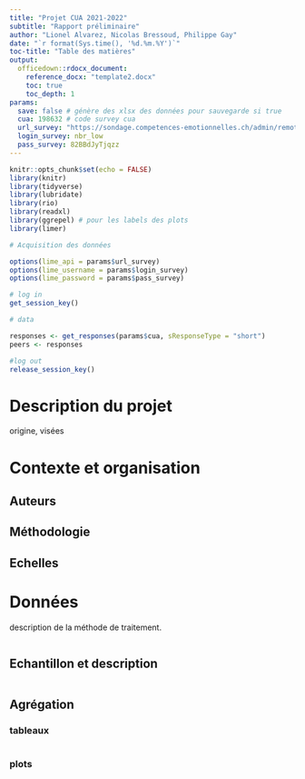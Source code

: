 ```yaml
---
title: "Projet CUA 2021-2022"
subtitle: "Rapport préliminaire"
author: "Lionel Alvarez, Nicolas Bressoud, Philippe Gay"
date: "`r format(Sys.time(), '%d.%m.%Y')`"
toc-title: "Table des matières"
output:
  officedown::rdocx_document:
    reference_docx: "template2.docx"
    toc: true
    toc_depth: 1
params:
  save: false # génère des xlsx des données pour sauvegarde si true
  cua: 198632 # code survey cua
  url_survey: "https://sondage.competences-emotionnelles.ch/admin/remotecontrol"
  login_survey: nbr_low
  pass_survey: 82BBdJyTjqzz
---
```


```r
knitr::opts_chunk$set(echo = FALSE)
library(knitr)
library(tidyverse)
library(lubridate)
library(rio)
library(readxl)
library(ggrepel) # pour les labels des plots
library(limer)

# Acquisition des données

options(lime_api = params$url_survey)
options(lime_username = params$login_survey)
options(lime_password = params$pass_survey)

# log in
get_session_key()

# data

responses <- get_responses(params$cua, sResponseType = "short")  
peers <- responses

#log out
release_session_key()


```


# Description du projet

origine, visées

# Contexte et organisation

## Auteurs

## Méthodologie

## Echelles

# Données

description de la méthode de traitement.

<!-- tu peux faire ton clean data dans le chunk ci-dessous. -->

```r

```

## Echantillon et description

<!-- A partir d'ici, on génère des sorties "propres". -->


```r

```

## Agrégation

### tableaux

```r

```

### plots

```r

```

